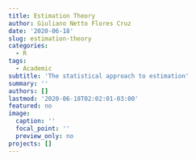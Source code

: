 ```yaml
---
title: Estimation Theory
author: Giuliano Netto Flores Cruz
date: '2020-06-18'
slug: estimation-theory
categories:
  - R
tags:
  - Academic
subtitle: 'The statistical approach to estimation'
summary: ''
authors: []
lastmod: '2020-06-18T02:02:01-03:00'
featured: no
image:
  caption: ''
  focal_point: ''
  preview_only: no
projects: []
---
```

